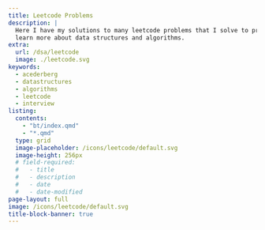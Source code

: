 ```yaml
---
title: Leetcode Problems
description: |
  Here I have my solutions to many leetcode problems that I solve to practice and
  learn more about data structures and algorithms.
extra:
  url: /dsa/leetcode
  image: ./leetcode.svg
keywords:
  - acederberg
  - datastructures
  - algorithms
  - leetcode
  - interview
listing: 
  contents:
    - "bt/index.qmd"
    - "*.qmd"
  type: grid
  image-placeholder: /icons/leetcode/default.svg
  image-height: 256px
  # field-required:
  #   - title
  #   - description
  #   - date
  #   - date-modified
page-layout: full
image: /icons/leetcode/default.svg
title-block-banner: true
---
```



